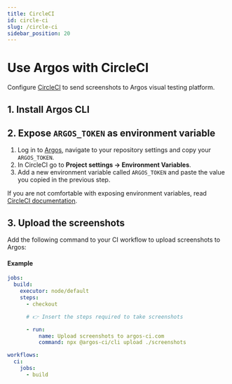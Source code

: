 ```yaml
---
title: CircleCI
id: circle-ci
slug: /circle-ci
sidebar_position: 20
---
```



# Use Argos with CircleCI

Configure [CircleCI](https://circleci.com/) to send screenshots to Argos visual testing platform.

## 1. Install Argos CLI

<InstallDevDep dependency="@argos-ci/cli" />

## 2. Expose `ARGOS_TOKEN` as environment variable

1. Log in to [Argos](https://app.argos-ci.com), navigate to your repository settings and copy your `ARGOS_TOKEN`.
2. In CircleCI go to **Project settings -> Environment Variables**.
3. Add a new environment variable called `ARGOS_TOKEN` and paste the value you copied in the previous step.

If you are not comfortable with exposing environment variables, read [CircleCI documentation](https://circleci.com/docs/env-vars/).

## 3. Upload the screenshots

Add the following command to your CI workflow to upload screenshots to Argos:

<RunPkgCommand command="@argos-ci/cli upload ./screenshots" />

#### Example

```yml title=".circleci/config.yml"
jobs:
  build:
    executor: node/default
    steps:
      - checkout

      # 👉 Insert the steps required to take screenshots

      - run:
          name: Upload screenshots to argos-ci.com
          command: npx @argos-ci/cli upload ./screenshots

workflows:
  ci:
    jobs:
      - build
```

<Enjoy />
